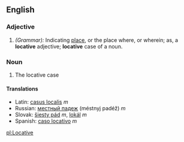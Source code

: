 ==English==
===Adjective===
#''(Grammar):'' Indicating [[place]], or the place where, or wherein; as, a '''locative''' adjective; '''locative''' case of a noun.

===Noun===
#The locative case
====Translations====
*Latin: [[casus localis]] ''m''
*Russian: [[местный падеж]] (méstnyj padéž) ''m''
*Slovak: [[šiesty pád]] ''m'', [[lokál]] ''m''
*Spanish: [[caso locativo]] ''m''

[[pl:Locative]]